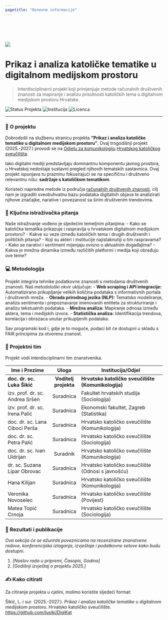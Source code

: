 ```yaml
---
pagetitle: "Osnovne informacije"
---
```



<br>
<br>
<br>

![](photo_.jpg)

# Prikaz i analiza katoličke tematike u digitalnom medijskom prostoru 

> Interdisciplinarni projekt koji primjenjuje metode računalnih društvenih znanosti za mapiranje i analizu prisutnosti katoličkih tema u digitalnom medijskom prostoru Hrvatske.

![Status Projekta](https://img.shields.io/badge/status-aktivan-green)
![Institucija](https://img.shields.io/badge/Institucija-Hrvatsko_katoličko_sveučilište-blue)
![Licenca](https://img.shields.io/badge/Licenca-CC%20BY%204.0-lightgrey)

---

### 🎯 O projektu

Dobrodošli na službenu stranicu projekta **"Prikaz i analiza katoličke tematike u digitalnom medijskom prostoru"**. Ovaj trogodišnji projekt (2025.-2027.) provodi se na [Odjelu za komunikologiju](https://www.unicath.hr/odjeli-i-fakultet/komunikologija) [Hrvatskog katoličkog sveučilišta](https://www.unicath.hr/).

Iako digitalni mediji predstavljaju dominantnu komponentu javnog prostora, u Hrvatskoj nedostaje sustavni pregled njihovih tematskih sastavnica. Ovaj projekt ispunjava tu prazninu fokusirajući se na specifičnu i društveno relevantnu nišu: **sadržaje s katoličkom tematikom**.

Koristeći napredne metode iz područja [računalnih društvenih znanosti](https://pure.rug.nl/ws/portalfiles/portal/140988937/Manifesto_of_computational_social_science.pdf), cilj nam je izgraditi sveobuhvatnu bazu podataka digitalnih objava te analizirati njihove značajke, narative i povezanost sa širim društvenim trendovima.

### 🔬 Ključna istraživačka pitanja

Naše istraživanje vođeno je sljedećim temeljnim pitanjima:
- Kako se katolička tematika prikazuje i raspravlja u hrvatskom digitalnom medijskom prostoru?
- Kakve su veze između katoličkih tema i drugih društvenih i političkih pitanja?
- Koji su akteri i institucije najistaknutiji u tim raspravama?
- Kako se narativi i sentiment mijenjaju ovisno o aktualnim događajima?
- Kakva je mrežna dinamika između različitih platformi i medija koji obrađuju ove teme?

### 💻 Metodologija

Projekt integrira tehnike podatkovne znanosti s metodama društvenih znanosti. Naš metodološki okvir uključuje:
- **Web scraping i API integracije:** Automatizirano prikupljanje velikih količina podataka s informativnih portala i društvenih mreža.
- **Obrada prirodnog jezika (NLP):** Tematsko modeliranje, analiza sentimenta i prepoznavanje imenovanih entiteta za strukturiranje i analizu tekstualnih podataka.
- **Mrežna analiza:** Mapiranje odnosa između aktera, tema i medijskih izvora.
- **Statistička analiza:** Identifikacija trendova, korelacija i obrazaca unutar prikupljenih podataka.

Sav programski kod i, gdje je to moguće, podaci bit će dostupni u skladu s FAIR principima za otvorenu znanost.

### 👥 Projektni tim

Projekt vodi interdisciplinarni tim znanstvenika.

| Ime i Prezime             | Uloga         | Institucija/Odjel                               |
| ------------------------- | :-----------: | ----------------------------------------------- |
| **doc. dr. sc. Luka Šikić** | **Voditelj projekta** | **Hrvatsko katoličko sveučilište (Komunikologija)** |
| izv. prof. dr. sc. Andrea Sršen | Suradnica     | Fakultet hrvatskih studija (Sociologija)        |
| izv. prof. dr. sc. Irena Palić  | Suradnica     | Ekonomski fakultet, Zagreb (Statistika)         |
| doc. dr. sc. Lana Ciboci Perša  | Suradnica     | Hrvatsko katoličko sveučilište (Komunikologija) |
| doc. dr. sc. Petra Palić    | Suradnica     | Hrvatsko katoličko sveučilište (Sociologija)    |
| doc. dr. sc. Ivan Uldrijan  | Suradnik      | Hrvatsko katoličko sveučilište (Komunikologija) |
| dr. sc. Suzana Lipar Obrovac  | Suradnica     | Hrvatsko katoličko sveučilište (Odnosi s javnošću)|
| Hana Kilijan              | Suradnica     | Hrvatsko katoličko sveučilište (Komunikologija) |
| Veronika Novoselec        | Suradnica     | Hrvatsko katoličko sveučilište (Povijest)       |
| Matea Topić Crnoja        | Suradnica     | Hrvatsko katoličko sveučilište (Sociologija)    |


### 📄 Rezultati i publikacije

*Ova sekcija će se ažurirati poveznicama na recenzirane znanstvene radove, konferencijska izlaganja, izvještaje i podatkovne setove kako budu dostupni.*

1.  *[Naslov rada u pripremi, Časopis, Godina]*
2.  *[Godišnji izvještaj o projektu 2025.]*

### ✍️ Kako citirati

Za citiranje projekta u cjelini, molimo koristite sljedeći format:

Šikić, L. i sur. (2025.-2027.). *Prikaz i analiza katoličke tematike u digitalnom medijskom prostoru*. Hrvatsko katoličko sveučilište. [https://github.com/lusiki/DigiKat](https://github.com/lusiki/DigiKat)

